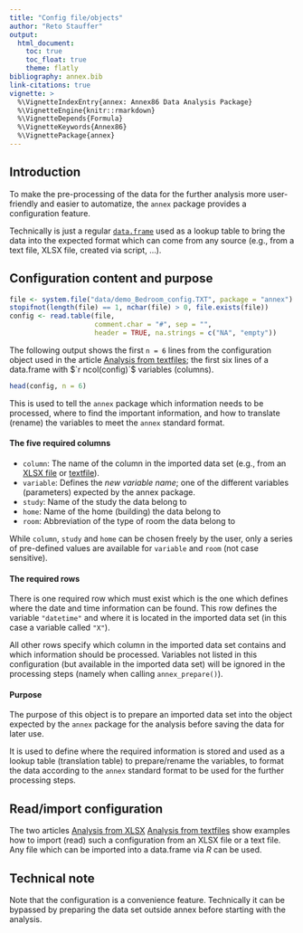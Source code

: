 ```yaml
---
title: "Config file/objects"
author: "Reto Stauffer"
output:
  html_document:
    toc: true
    toc_float: true
    theme: flatly
bibliography: annex.bib
link-citations: true
vignette: >
  %\VignetteIndexEntry{annex: Annex86 Data Analysis Package}
  %\VignetteEngine{knitr::rmarkdown}
  %\VignetteDepends{Formula}
  %\VignetteKeywords{Annex86}
  %\VignettePackage{annex}
---
```


## Introduction

To make the pre-processing of the data for the further analysis
more user-friendly and easier to automatize, the `annex` package
provides a configuration feature.

Technically is just a regular [`data.frame`](https://discdown.org/rprogramming/dataframes.html)
used as a lookup table to bring the data into the expected format which can come
from any source (e.g., from a text file, XLSX file, created via script, ...).

## Configuration content and purpose


```r
file <- system.file("data/demo_Bedroom_config.TXT", package = "annex")
stopifnot(length(file) == 1, nchar(file) > 0, file.exists(file))
config <- read.table(file,
                     comment.char = "#", sep = "",
                     header = TRUE, na.strings = c("NA", "empty"))
```

The following output shows the first `n = 6` lines from the configuration object
used in the article [Analysis from textfiles](articles/from_textfiles.html);
the first six lines of a data.frame with $`r ncol(config)`$ variables (columns).

```r
head(config, n = 6)
```

This is used to tell the `annex` package which information needs to be processed,
where to find the important information, and how to translate (rename) the variables
to meet the `annex` standard format.

#### The five required columns

* `column`: The name of the column in the imported data set (e.g., from an
  [XLSX file](articles/from_xlsx.html) or [textfile](articles/from_textfiles.html)).
* `variable`: Defines the _new variable name_; one of the different variables (parameters)
  expected by the annex package.
* `study`: Name of the study the data belong to
* `home`: Name of the home (building) the data belong to
* `room`: Abbreviation of the type of room the data belong to

While `column`, `study` and `home` can be chosen freely by the user, only a series of
pre-defined values are available for `variable` and `room` (not case sensitive).

#### The required rows

There is one required row which must exist which is the one which defines
where the date and time information can be found. This row defines the
variable `"datetime"` and where it is located in the imported data set
(in this case a variable called `"X"`).

All other rows specify which column in the imported data set contains
and which information should be processed. Variables not listed in this
configuration (but available in the imported data set) will be ignored
in the processing steps (namely when calling `annex_prepare()`).


#### Purpose

The purpose of this object is to prepare an imported data set into
the object expected by the `annex` package for the analysis before
saving the data for later use.

It is used to define where the required information is stored and
used as a lookup table (translation table) to prepare/rename the
variables, to format the data according to the `annex` standard format
to be used for the further processing steps.


## Read/import configuration

The two articles
[Analysis from XLSX](articles/from_xlsx.html)
[Analysis from textfiles](from_textfiles.html)
show examples how to import (read) such a configuration from an XLSX file
or a text file. Any file which can be imported into a data.frame via _R_
can be used.

## Technical note

Note that the configuration is a convenience feature. Technically it can be
bypassed by preparing the data set outside annex before starting with the 
analysis.


